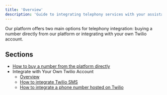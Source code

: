```yaml
---
title: 'Overview'
description: 'Guide to integrating telephony services with your assistant'
---
```



 Our platform offers two main options for telephony integration: buying a number directly from our platform or integrating
 with your own Twilio account.

## Sections

- [How to buy a number from the platform directly](./how-to-buy-number)
- Integrate with Your Own Twilio Account
  - [Overview](./twilio-introduction)
  - [How to integrate Twilio SMS](./twilio-how-to-integrate-sms)
  - [How to integrate a phone number hosted on Twilio](./twilio-how-to-integrate-voice)

